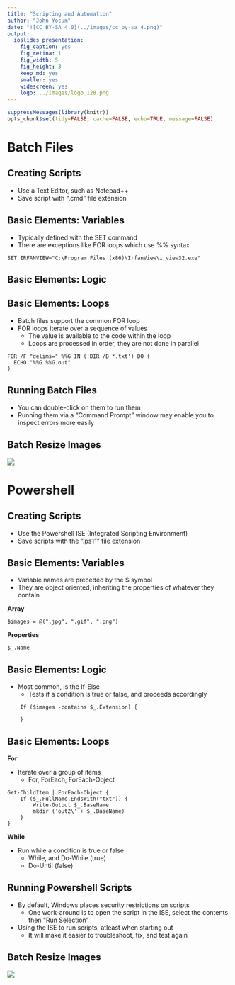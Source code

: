 ```yaml
---
title: "Scripting and Automation"
author: "John Yocum"
date: "![CC BY-SA 4.0](../images/cc_by-sa_4.png)"
output:
  ioslides_presentation:
    fig_caption: yes
    fig_retina: 1
    fig_width: 5
    fig_height: 3
    keep_md: yes
    smaller: yes
    widescreen: yes
    logo: ../images/logo_128.png
---
```


```r
suppressMessages(library(knitr))
opts_chunk$set(tidy=FALSE, cache=FALSE, echo=TRUE, message=FALSE)
```

# Batch Files

## Creating Scripts

- Use a Text Editor, such as Notepad++
- Save script with ".cmd" file extension

## Basic Elements: Variables

- Typically defined with the SET command
- There are exceptions like FOR loops which use %% syntax

```
SET IRFANVIEW="C:\Program Files (x86)\IrfanView\i_view32.exe"
```

## Basic Elements: Logic

## Basic Elements: Loops

- Batch files support the common FOR loop
- FOR loops iterate over a sequence of values
    - The value is available to the code within the loop
    - Loops are processed in order, they are not done in parallel

```
FOR /F "delims=" %%G IN ('DIR /B *.txt') DO (
  ECHO "%%G %%G.out"
)
```

## Running Batch Files

- You can double-click on them to run them
- Running them via a "Command Prompt" window may enable you to inspect errors more easily

## Batch Resize Images

![](images/Scripting_LAB_CMD_Batch_Resize.png)

# Powershell

## Creating Scripts

- Use the Powershell ISE (Integrated Scripting Environment)
- Save scripts with the ".ps1"" file extension

## Basic Elements: Variables

- Variable names are preceded by the $ symbol
- They are object oriented, inheriting the properties of whatever they contain

**Array**

```
$images = @(".jpg", ".gif", ".png")
```

**Properties**

```
$_.Name
```

## Basic Elements: Logic

- Most common, is the If-Else
    - Tests if a condition is true or false, and proceeds accordingly
    
```
    If ($images -contains $_.Extension) {
 
    }
```

## Basic Elements: Loops

**For**

- Iterate over a group of items
    - For, ForEach, ForEach-Object

```
Get-ChildItem | ForEach-Object {
    If ($_.FullName.EndsWith("txt")) {
        Write-Output $_.BaseName
        mkdir ('out2\' + $_.BaseName)
    }
}
```

**While**

- Run while a condition is true or false
    - While, and Do-While (true)
    - Do-Until (false)

## Running Powershell Scripts

- By default, Windows places security restrictions on scripts
    - One work-around is to open the script in the ISE, select the contents then "Run Selection"
- Using the ISE to run scripts, atleast when starting out
    - It will make it easier to troubleshoot, fix, and test again

## Batch Resize Images

![](images/Scripting_LAB_PS_Batch_Resize.png)

